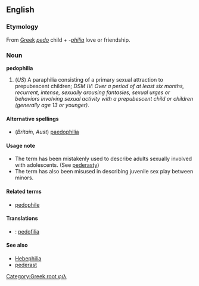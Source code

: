 ==English==
[[Category:Greek root φιλ]]

===Etymology===
From [[Greek]] ''[[pedo]]'' child + ''-[[philia]]'' love or friendship.

===Noun===
'''pedophilia'''

# (''US'') A paraphilia consisting of a primary sexual attraction to prepubescent children; ''DSM IV: Over a period of at least six months, recurrent, intense, sexually arousing fantasies, sexual urges or behaviors involving sexual activity with a prepubescent child or children (generally age 13 or younger).''

====Alternative spellings====
*(''Britain'', ''Aust'') [[paedophilia]]

====Usage note====
*The term has been mistakenly used to describe adults sexually involved with adolescents. (See [[pederasty]])
*The term has also been misused in describing juvenile sex play between minors.

====Related terms====
*[[pedophile]]

====Translations====
*{{msg:fi}}: [[pedofilia]]

====See also====
*[[Hebephilia]]
*[[pederast]]
